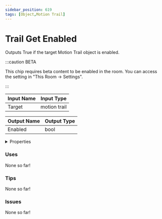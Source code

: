 ```yaml
---
sidebar_position: 619
tags: [Object,Motion Trail]
---
```


# Trail Get Enabled

Outputs True if the target Motion Trail object is enabled.

:::caution BETA

This chip requires beta content to be enabled in the room. You can access the setting in "This Room -> Settings".

:::


<EsbSvg />

| Input Name | Input Type |
|-----------|-----------|
| Target | motion trail |

| Output Name | Output Type |
|-----------|-----------|
| Enabled | bool |


<details>
  <summary>Properties</summary>
  <div>
    <div>
    <table>
      <thead>
        <tr>
          <th>Is beta required?</th>
          <th>✅</th>
        </tr>
        <tr>
          <th>Is this chip a trolling risk?</th>
          <th>❌</th>
        </tr>
        <tr>
          <th>Chip UUID</th>
          <th>f3e39f47-1835-4d09-8e19-d3e9d661990b</th>
        </tr>
      </thead>
    </table>
    </div>
  </div>
</details>

### Uses

None so far!

### Tips

None so far!

### Issues

None so far!